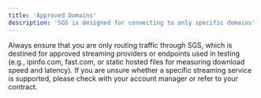 ```yaml
---
title: 'Approved Domains'
description: 'SGS is designed for connecting to only specific domains'
---
```


Always ensure that you are only routing traffic through SGS, which is destined for approved streaming providers or
endpoints used in testing (e.g., ipinfo.com, fast.com, or static hosted files for measuring download speed and latency).
If you are unsure whether a specific streaming service is supported, please check with your account manager or refer to
your contract.
